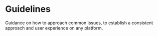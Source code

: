 
<Layout currentPath={pagePath(props.location)}>
<SEO title="Collabur DS | Design Language | Guidelines" />
<div class="docs">

  # Guidelines

  <div class="docs-subtitle">
    Guidance on how to approach common issues, to establish a consistent approach and user experience on any platform.
  </div>

  <div class="columns p-sm-0 is-variable is-multiline is-2" style={{maxWidth: '', margin: 'auto'}}>
    <cds-card-grid
      {...{
        icon: "fal fa-low-vision",
        class: "column is-one-third-fullhd is-half-tablet is-one-third-desktop is-full-mobile",
        'card-title': 'Accessibility',
        'card-description': 'How you leverage colour, hierarchy and assistive technologies to help our users.',
        link: "./accessibility/"
      }}
    ></cds-card-grid>
    <cds-card-grid
      {...{
        class: "column is-one-third-fullhd is-half-tablet is-one-third-desktop is-full-mobile",
        'card-title': 'Onboarding users',
        'card-description': 'How we onboard users onto features to give them a great experience from the start.',
        icon: "fal fa-user-plus",
        link: "./onboarding-users/"
      }}
    ></cds-card-grid>
    <cds-card-grid
      {...{
        icon: "fal fa-align-left",
        class: "column is-one-third-fullhd is-half-tablet is-one-third-desktop is-full-mobile",
        'card-title': 'Notifications and permissions',
        link: "./notifications-and-permissions/",
        'card-description': 'Overarching guardrails for how to write copy within components.'
      }}
    ></cds-card-grid>
    <cds-card-grid
      {...{
        icon: "fal fa-align-left",
        class: "column is-one-third-fullhd is-half-tablet is-one-third-desktop is-full-mobile",
        'card-title': 'Microcopy guidelines',
        link: "./microcopy/",
        'card-description': 'Platform conventions and best practices for writing microcopy.'
      }}
    ></cds-card-grid>
  </div>

</div>

</Layout>
